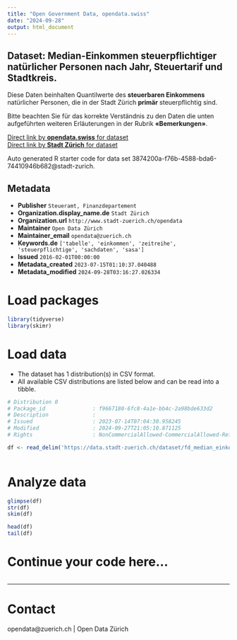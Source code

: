 ```yaml
---
title: "Open Government Data, opendata.swiss"
date: "2024-09-28"
output: html_document
---
```


## Dataset: Median-Einkommen steuerpflichtiger natürlicher Personen nach Jahr, Steuertarif und Stadtkreis.

Diese Daten beinhalten Quantilwerte des **steuerbaren Einkommens** natürlicher Personen, die in der Stadt Zürich **primär** steuerpflichtig sind. 

Bitte beachten Sie für das korrekte Verständnis zu den Daten die unten aufgeführten weiteren Erläuterungen in der Rubrik **«Bemerkungen»**.



[Direct link by **opendata.swiss** for dataset](https://opendata.swiss/de/dataset/median-einkommen-steuerpflichtiger-naturlicher-personen-nach-jahr-steuertarif-und-stadtkreis)<br>
[Direct link by **Stadt Zürich** for dataset](https://data.stadt-zuerich.ch/dataset/fd_median_einkommen_kreis_od1007)

Auto generated R starter code for data set 3874200a-f76b-4588-bda6-74410946b682@stadt-zurich.

## Metadata

- **Publisher** `Steueramt, Finanzdepartement`
- **Organization.display_name.de** `Stadt Zürich`
- **Organization.url** `http://www.stadt-zuerich.ch/opendata`
- **Maintainer** `Open Data Zürich`
- **Maintainer_email** `opendata@zuerich.ch`
- **Keywords.de** `['tabelle', 'einkommen', 'zeitreihe', 'steuerpflichtige', 'sachdaten', 'sasa']`
- **Issued** `2016-02-01T00:00:00`
- **Metadata_created** `2023-07-15T01:10:37.040488`
- **Metadata_modified** `2024-09-28T03:16:27.026334`


# Load packages

```r

library(tidyverse)
library(skimr)

```

# Load data

-   The dataset has 1 distribution(s) in CSV format.
-   All available CSV distributions are listed below and can be read into a tibble.

```r

# Distribution 0
# Package_id               : f9667180-6fc8-4a1e-bb4c-2a98bde633d2
# Description              : 
# Issued                   : 2023-07-14T07:04:30.958245
# Modified                 : 2024-09-27T21:05:10.871125
# Rights                   : NonCommercialAllowed-CommercialAllowed-ReferenceNotRequired

df <- read_delim('https://data.stadt-zuerich.ch/dataset/fd_median_einkommen_kreis_od1007/download/WIR100OD1007.csv')



```

# Analyze data

```r

glimpse(df)
str(df)
skim(df)

head(df)
tail(df)

```

# Continue your code here...

```r

```

------------------------------------------------------------------------

# Contact

opendata@zuerich.ch | Open Data Zürich
